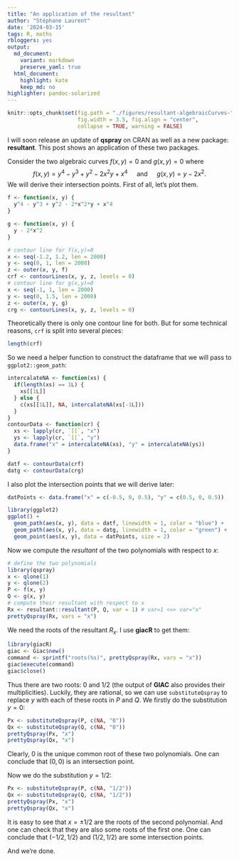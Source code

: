 ```yaml
---
title: "An application of the resultant"
author: "Stéphane Laurent"
date: '2024-03-15'
tags: R, maths
rbloggers: yes
output:
  md_document:
    variant: markdown
    preserve_yaml: true
  html_document:
    highlight: kate
    keep_md: no
highlighter: pandoc-solarized
---
```


```r
knitr::opts_chunk$set(fig.path = "./figures/resultant-algebraicCurves-", 
                      fig.width = 3.5, fig.align = "center",
                      collapse = TRUE, warning = FALSE)
```

I will soon release an update of **qspray** on CRAN as well as a new package: 
**resultant**.
This post shows an application of these two packages.

Consider the two algebraic curves $f(x,y)=0$ and $g(x,y)=0$ where 
$$
f(x, y) = y^4 - y^3 + y^2 - 2x^2y + x^4 
\quad \text{ and } \quad
g(x, y) = y - 2x^2.
$$
We will derive their intersection points. First of all, let's plot them.

```r
f <- function(x, y) {
  y^4 - y^3 + y^2 - 2*x^2*y + x^4
}

g <- function(x, y) {
  y - 2*x^2
}

# contour line for f(x,y)=0
x <- seq(-1.2, 1.2, len = 2000)
y <- seq(0, 1, len = 2000)
z <- outer(x, y, f)
crf <- contourLines(x, y, z, levels = 0)
# contour line for g(x,y)=0
x <- seq(-1, 1, len = 2000)
y <- seq(0, 1.5, len = 2000)
z <- outer(x, y, g)
crg <- contourLines(x, y, z, levels = 0)
```

Theoretically there is only one contour line for both. But for some technical 
reasons, `crf` is split into several pieces:

```r
length(crf)
```

So we need a helper function to construct the dataframe that we will pass to 
`ggplot2::geom_path`:

```r
intercalateNA <- function(xs) {
  if(length(xs) == 1L) {
    xs[[1L]]
  } else {
    c(xs[[1L]], NA, intercalateNA(xs[-1L]))
  }
}
contourData <- function(cr) {
  xs <- lapply(cr, `[[`, "x")
  ys <- lapply(cr, `[[`, "y")
  data.frame("x" = intercalateNA(xs), "y" = intercalateNA(ys))
}

datf <- contourData(crf)
datg <- contourData(crg)
```

I also plot the intersection points that we will derive later:

```r
datPoints <- data.frame("x" = c(-0.5, 0, 0.5), "y" = c(0.5, 0, 0.5))

library(ggplot2)
ggplot() +
  geom_path(aes(x, y), data = datf, linewidth = 1, color = "blue") +
  geom_path(aes(x, y), data = datg, linewidth = 1, color = "green") +
  geom_point(aes(x, y), data = datPoints, size = 2)
```

Now we compute the *resultant* of the two polynomials with respect to $x$:

```r
# define the two polynomials
library(qspray)
x <- qlone(1)
y <- qlone(2)
P <- f(x, y)
Q <- g(x, y)
# compute their resultant with respect to x
Rx <- resultant::resultant(P, Q, var = 1) # var=1 <=> var="x"
prettyQspray(Rx, vars = "x")
```

We need the roots of the resultant $R_x$. I use **giacR** to get them:

```r
library(giacR)
giac <- Giac$new()
command <- sprintf("roots(%s)", prettyQspray(Rx, vars = "x"))
giac$execute(command)
giac$close()
```

Thus there are two roots: $0$ and $1/2$ (the output of **GIAC** also provides 
their multiplicities). 
Luckily, they are rational, so we can use `substituteQspray` to replace $y$ 
with each of these roots in $P$ and $Q$. We firstly do the substitution $y=0$:

```r
Px <- substituteQspray(P, c(NA, "0"))
Qx <- substituteQspray(Q, c(NA, "0"))
prettyQspray(Px, "x")
prettyQspray(Qx, "x")
```
Clearly, $0$ is the unique common root of these two polynomials. 
One can conclude that $(0,0)$ is an intersection point.

Now we do the substitution $y=1/2$:
```r
Px <- substituteQspray(P, c(NA, "1/2"))
Qx <- substituteQspray(Q, c(NA, "1/2"))
prettyQspray(Px, "x")
prettyQspray(Qx, "x")
```
It is easy to see that $x= \pm 1/2$ are the roots of the second polynomial. 
And one can check that they are also some roots of the first one. 
One can conclude that $(-1/2, 1/2)$ and $(1/2, 1/2)$ are some intersection 
points. 

And we're done.

